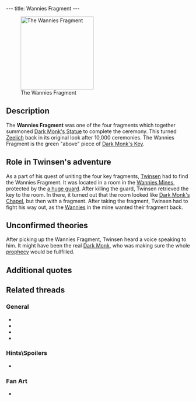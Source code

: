 ---
title: Wannies Fragment
---

{{twinsunica import}}{{Infobox Item
 |image=
 |type=component
 |critical=yes
 |magical=no
 |unique=yes
 |lba1=
 |lba2=yes
 |upgrades=yes
 |rowposition=5
 |columnposition=7
 |effect=none
 |effectamount=
 |purpose=
 |combattype=none
 |powerlevel=none
 |rate=none
 |range=none
 |damage=none
}}
[[Image:Screenshot-lba2-movies-18-wannies_fragment-FRAGMENT060.gif|200px|right|thumb|The Wannies Fragment]]

{{Quote
 |quote=This fragment of the wannies' key is one of the elements which will permit you to piece together the key to Dark Monk's temple.
 |character=Official description}}

==Description==
The '''Wannies Fragment''' was one of the four fragments which together summoned [[Dark Monk's Statue]] to complete the ceremony. This turned [[Zeelich]] back in its original look after 10,000 ceremonies. The Wannies Fragment is the green "above" piece of [[Dark Monk's Key]].

==Role in Twinsen's adventure==
As a part of his quest of uniting the four key fragments, [[Twinsen]] had to find the Wannies Fragment. It was located in a room in the [[Wannies Mine]]s, protected by the [[Wannie Chapel Guard|a huge guard]]. After killing the guard, Twinsen retrieved the key to the room. In there, it turned out that the room looked like [[Dark Monk's Chapel]], but then with a fragment. After taking the fragment, Twinsen had to fight his way out, as the [[Wannie]]s in the mine wanted their fragment back.

==Unconfirmed theories==
After picking up the Wannies Fragment, Twinsen heard a voice speaking to him. It might have been the real [[Dark Monk]], who was making sure the whole [[prophecy]] would be fullfilled.

==Additional quotes==
{{Quote
 |quote=But it's you who took our fragment. You don't realize what you have done. Listen carefully.
 |character=Mr. Lemoine}}
{{Quote
 |quote=The time of the ceremony is near. Now that you have taken our fragment, Dark Monk will not chase the monsters of the gas or the cloud which blankets Zeelich!
 |character=Mr. Lemoine}}
{{Quote
 |quote=Easy, Twinsen, be careful. It's not the time to break this precious fragment!!
 |character=A voice}}

==Related threads==
===General===
* {{thread|id=10899|title=Has anyone emailed our good ol' Fred about...}}
* {{thread|id=5086|title=The mine on the Wannies island}}
* {{thread|id=5777|title=Dark Monk}}
* {{thread|id=3606|title=The wannies fragment}}

===Hints\Spoilers===
* {{thread|id=11882|title=how do you get the keypart on wannies?}}

===Fan Art===
* {{thread|id=3190|title=The replaced art}}